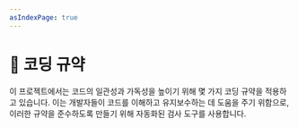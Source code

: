 ```yaml
---
asIndexPage: true
---
```


# 📏 코딩 규약

이 프로젝트에서는 코드의 일관성과 가독성을 높이기 위해 몇 가지 코딩 규약을 적용하고 있습니다.
이는 개발자들이 코드를 이해하고 유지보수하는 데 도움을 주기 위함으로,
이러한 규약을 준수하도록 만들기 위해 자동화된 검사 도구를 사용합니다.